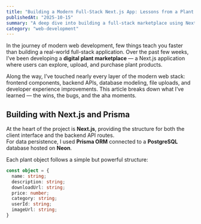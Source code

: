 ```yaml
---
title: "Building a Modern Full-Stack Next.js App: Lessons from a Plant Marketplace"
publishedAt: "2025-10-15"
summary: "A deep dive into building a full-stack marketplace using Next.js, Prisma, and UploadThing — from debugging TypeScript errors to mastering image uploads and toast notifications."
category: "web-development"
---
```

    
In the journey of modern web development, few things teach you faster than building a real-world full-stack application. Over the past few weeks, I’ve been developing a **digital plant marketplace** — a Next.js application where users can explore, upload, and purchase plant products.  

Along the way, I’ve touched nearly every    layer of the modern web stack: frontend components, backend APIs, database modeling, file uploads, and developer experience improvements. This article breaks down what I’ve learned — the wins, the bugs, and the aha moments.

## Building with Next.js and Prisma

At the heart of the project is **Next.js**, providing the structure for both the client interface and the backend API routes.  
For data persistence, I used **Prisma ORM** connected to a **PostgreSQL** database hosted on **Neon**.  

Each plant object follows a simple but powerful structure:

```ts
const object = {
  name: string;
  description: string;
  downloadUrl: string;
  price: number;
  category: string;
  userId: string;
  imageUrl: string;
}